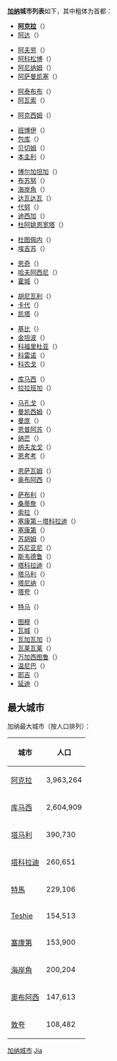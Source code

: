 {{Image|zh-hans=Jiana-ditu-zh.png|zh-hant=Jiana-ditu-zh-tw.png|right|350px|-{zh-hans:加纳地图; zh-hant:迦納地圖;}-}}
'''[[加纳|加纳]]城市列表'''如下，其中粗体为首都：

<!-- *[[&|&]]（{{lang|en|Abanze}}） -->
*'''[[阿克拉|阿克拉]]'''（{{lang|en|Accra}}）
*[[阿达|阿达]]（{{lang|en|Ada}}）
<!-- *[[&|&]]（{{lang|en|Ada}}） -->
*[[阿夫劳|阿夫劳]]（{{lang|en|Aflao}}）
*[[阿科松博|阿科松博]]（{{lang|en|Akosombo}}）
*[[阿尼纳姆|阿尼纳姆]]（{{lang|en|Anyinam}}）
*[[阿萨曼凯塞|阿萨曼凯塞]]（{{lang|en|Asamankese}}）
<!-- *[[&|&]]（{{lang|en|Ashaiman}}） -->
*[[阿泰布布|阿泰布布]]（{{lang|en|Atebubu}}）
*[[阿瓦索|阿瓦索]]（{{lang|en|Awaso}}）
<!-- *[[&|&]]（{{lang|en|Awaso}}） -->
*[[阿克西姆|阿克西姆]]（{{lang|en|Axim}}）
<!-- *[[&|&]]（{{lang|en|Axim}}） -->
*[[班博伊|班博伊]]（{{lang|en|Bamboi}}）
*[[包库|包库]]（{{lang|en|Bawku}}）
*[[贝切姆|贝切姆]]（{{lang|en|Bechem}}）
*[[本圭利|本圭利]]（{{lang|en|Benguri}}）
<!-- *[[&|&]]（{{lang|en|Berekum}}） -->
*[[博尔加坦加|博尔加坦加]]（{{lang|en|Bolgatanga}}）
*[[布苏努|布苏努]]（{{lang|en|Busunu}}）
*[[海岸角|海岸角]]（{{lang|en|Cape Coast}}）
*[[达瓦达瓦|达瓦达瓦]]（{{lang|en|Dawadawa}}）
*[[代努|代努]]（{{lang|en|Denu}}）
*[[迪西加|迪西加]]（{{lang|en|Disiga}}）
*[[杜阿姚恩宽塔|杜阿姚恩宽塔]]（{{lang|en|Duayaw Nkwanta}}）
<!-- *[[&|&]]（{{lang|en|Dunkwa}}） -->
*[[杜图佩内|杜图佩内]]（{{lang|en|Dutukpene}}）
*[[埃吉苏|埃吉苏]]（{{lang|en|Ejisu}}）
<!-- *[[&|&]]（{{lang|en|Elmina}}） -->
*[[恩奇|恩奇]]（{{lang|en|Enchi}}）
*[[哈夫阿西尼|哈夫阿西尼]]（{{lang|en|Half Hassini}}）
*[[霍城|霍城]]（{{lang|en|Ho}}）
<!-- *[[&|&]]（{{lang|en|Hohoe}}） -->
*[[胡尼瓦利|胡尼瓦利]]（{{lang|en|Huni Valley}}）
*[[卡代|卡代]]（{{lang|en|Kade}}）
*[[凯塔|凯塔]]（{{lang|en|Keta}}）
<!-- *[[&|&]]（{{lang|en|Keta}}） -->
<!-- *[[&|&]]（{{lang|en|Kete Krachi}}） -->
*[[基比|基比]]（{{lang|en|Kibi}}）
*[[金坦波|金坦波]]（{{lang|en|Kintampo}}）
*[[科福里杜亚|科福里杜亚]]（{{lang|en|Koforidua}}）
*[[科雷诺|科雷诺]]（{{lang|en|Kolenu}}）
*[[科农戈|科农戈]]（{{lang|en|Konongo}}）
<!-- *[[&|&]]（{{lang|en|Kpandu}}） -->
*[[库马西|库马西]]（{{lang|en|Kumasi}}）
*[[拉拉班加|拉拉班加]]（{{lang|en|Larabanga}}）
<!-- *[[&|&]]（{{lang|en|Lawra}}） -->
*[[马孔戈|马孔戈]]（{{lang|en|Makongo}}）
*[[曼凯西姆|曼凯西姆]]（{{lang|en|Mankesim}}）
*[[曼庞|曼庞]]（{{lang|en|Mankpan}}）
*[[恩普阿苏|恩普阿苏]]（{{lang|en|Mpraeso}}）
*[[纳芒|纳芒]]（{{lang|en|Namong}}）
*[[纳夫龙戈|纳夫龙戈]]（{{lang|en|Navrongo}}）
*[[恩考考|恩考考]]（{{lang|en|Nkawkaw}}）
<!-- *[[&|&]]（{{lang|en|Nkroful}}） -->
*[[恩萨瓦姆|恩萨瓦姆]]（{{lang|en|Nsawam}}）
*[[奥布阿西|奥布阿西]]（{{lang|en|Obuasi}}）
<!-- *[[&|&]]（{{lang|en|Oda}}） -->
<!-- *[[&|&]]（{{lang|en|Paga}}） -->
<!-- *[[&|&]]（{{lang|en|Prestea}}） -->
<!-- *[[&|&]]（{{lang|en|Princess Town}}） -->
*[[萨布利|萨布利]]（{{lang|en|Saburi}}）
*[[桑蒂詹|桑蒂詹]]（{{lang|en|Santijan}}）
*[[索拉|索拉]]（{{lang|en|Sawla}}）
*[[塞康第－塔科拉迪|塞康第－塔科拉迪]]（{{lang|en|Sekondi-Takoradi}}）
*[[塞康第|塞康第]]（{{lang|en|Sekondi}}）
*[[苏胡姆|苏胡姆]]（{{lang|en|Suhum}}）
*[[苏尼亚尼|苏尼亚尼]]（{{lang|en|Sunyani}}）
*[[斯韦德鲁|斯韦德鲁]]（{{lang|en|Swedru}}）
*[[塔科拉迪|塔科拉迪]]（{{lang|en|Takoradi}}）
*[[塔马利|塔马利]]（{{lang|en|Tamale}}）
*[[塔尼纳|塔尼纳]]（{{lang|en|Tanina}}）
*[[塔夸|塔夸]]（{{lang|en|Tarkwa}}）
<!-- *[[&|&]]（{{lang|en|Techiman}}） -->
<!-- *[[&|&]]（{{lang|en|Techimantia}}） -->
*[[特马|特马]]（{{lang|en|Tema}}）
<!-- *[[&|&]]（{{lang|en|Teshie}}） -->
<!-- *[[&|&]]（{{lang|en|Tongo}}） -->
*[[图穆|图穆]]（{{lang|en|Tumu}}）
*[[瓦城|瓦城]]（{{lang|en|Wa}}）
*[[瓦加瓦加|瓦加瓦加]]（{{lang|en|Wagawaga}}）
*[[瓦莱瓦莱|瓦莱瓦莱]]（{{lang|en|Walewale}}）
*[[万加西图鲁|万加西图鲁]]（{{lang|en|Wangasi Turu}}）
*[[温尼巴|温尼巴]]（{{lang|en|Winneba}}）
*[[耶吉|耶吉]]（{{lang|en|Yeji}}）
*[[延迪|延迪]]（{{lang|en|Yendi}}）
<!-- *[[布纳索|布纳索]]（{{lang|en|&}}） -->
<!-- *[[莱普西|莱普西]]（{{lang|en|&}}） -->
<!-- *[[扎贝利|扎贝利]]（{{lang|en|&}}） -->
<!-- *[[新福塔|新福塔]]（{{lang|en|&}}） -->

== 最大城市 ==
加纳最大城市（按人口排列）：
</blockquote>
{| class="wikitable"
|-
!城市!!人口
|-
| [[阿克拉|阿克拉]] ||3,963,264
|-
| [[库马西|库马西]] ||2,604,909
|-
| [[塔马利|塔马利]]||390,730
|-
| [[塔科拉迪|塔科拉迪]]  ||260,651
|-
| [[特馬|特馬]] ||229,106
|-
| [[Teshie|Teshie]] ||154,513
|-
| [[塞康第|塞康第]]||153,900
|-
| [[海岸角|海岸角]] ||200,204
|-
| [[奧布阿西|奧布阿西]] ||147,613
|-
| [[敦夸|敦夸]] ||108,482
|}
{{非洲题目|城市列表}}

[[Category:加纳城市|]]
[[Category:非洲城市列表|Jia]]